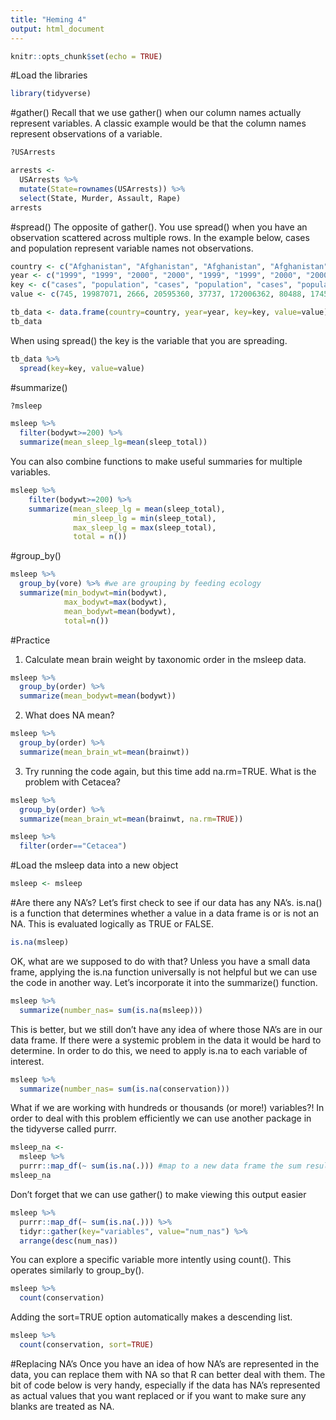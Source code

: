 ```yaml
---
title: "Heming 4"
output: html_document
---
```


```r
knitr::opts_chunk$set(echo = TRUE)
```

#Load the libraries
```r
library(tidyverse)
```
#gather()
Recall that we use gather() when our column names actually represent variables. A classic example would be that the column names represent observations of a variable.
```r
?USArrests
```
```r
arrests <- 
  USArrests %>% 
  mutate(State=rownames(USArrests)) %>% 
  select(State, Murder, Assault, Rape)
arrests
```
#spread()
The opposite of gather(). You use spread() when you have an observation scattered across multiple rows. In the example below, cases and population represent variable names not observations.
```r
country <- c("Afghanistan", "Afghanistan", "Afghanistan", "Afghanistan", "Brazil", "Brazil", "Brazil", "Brazil", "China", "China", "China", "China")
year <- c("1999", "1999", "2000", "2000", "1999", "1999", "2000", "2000", "1999", "1999", "2000", "2000")
key <- c("cases", "population", "cases", "population", "cases", "population", "cases", "population", "cases", "population", "cases", "population")
value <- c(745, 19987071, 2666, 20595360, 37737, 172006362, 80488, 174504898, 212258, 1272915272, 213766, 1280428583)

tb_data <- data.frame(country=country, year=year, key=key, value=value)
tb_data
```
When using spread() the key is the variable that you are spreading.
```r
tb_data %>% 
  spread(key=key, value=value)
```
#summarize()
```r
?msleep
```
```r
msleep %>% 
  filter(bodywt>=200) %>%
  summarize(mean_sleep_lg=mean(sleep_total))
```
You can also combine functions to make useful summaries for multiple variables.
```r
msleep %>% 
    filter(bodywt>=200) %>% 
    summarize(mean_sleep_lg = mean(sleep_total), 
              min_sleep_lg = min(sleep_total),
              max_sleep_lg = max(sleep_total),
              total = n())
```

#group_by()
```r
msleep %>%
  group_by(vore) %>% #we are grouping by feeding ecology
  summarize(min_bodywt=min(bodywt),
            max_bodywt=max(bodywt),
            mean_bodywt=mean(bodywt),
            total=n())
```
#Practice

1. Calculate mean brain weight by taxonomic order in the msleep data.
```r
msleep %>%
  group_by(order) %>% 
  summarize(mean_bodywt=mean(bodywt))
```

2. What does NA mean?
```r
msleep %>%
  group_by(order) %>% 
  summarize(mean_brain_wt=mean(brainwt))
```

3. Try running the code again, but this time add na.rm=TRUE. What is the problem with Cetacea?
```r
msleep %>%
  group_by(order) %>% 
  summarize(mean_brain_wt=mean(brainwt, na.rm=TRUE))
```
```r
msleep %>% 
  filter(order=="Cetacea")
```
#Load the msleep data into a new object
```r
msleep <- msleep
```
#Are there any NA's?
Let's first check to see if our data has any NA's. is.na() is a function that determines whether a value in a data frame is or is not an NA. This is evaluated logically as TRUE or FALSE.
```r
is.na(msleep)
```
OK, what are we supposed to do with that? Unless you have a small data frame, applying the is.na function universally is not helpful but we can use the code in another way. Let's incorporate it into the summarize() function.
```r
msleep %>% 
  summarize(number_nas= sum(is.na(msleep)))
```
This is better, but we still don't have any idea of where those NA's are in our data frame. If there were a systemic problem in the data it would be hard to determine. In order to do this, we need to apply is.na to each variable of interest.
```r
msleep %>% 
  summarize(number_nas= sum(is.na(conservation)))
```
What if we are working with hundreds or thousands (or more!) variables?! In order to deal with this problem efficiently we can use another package in the tidyverse called purrr.
```r
msleep_na <- 
  msleep %>%
  purrr::map_df(~ sum(is.na(.))) #map to a new data frame the sum results of the is.na function for all columns
msleep_na
```
Don't forget that we can use gather() to make viewing this output easier
```r
msleep %>% 
  purrr::map_df(~ sum(is.na(.))) %>% 
  tidyr::gather(key="variables", value="num_nas") %>% 
  arrange(desc(num_nas))
```
You can explore a specific variable more intently using count(). This operates similarly to group_by().
```r
msleep %>% 
  count(conservation)
```
Adding the sort=TRUE option automatically makes a descending list.
```r
msleep %>% 
  count(conservation, sort=TRUE)
```
#Replacing NA's
Once you have an idea of how NA's are represented in the data, you can replace them with NA so that R can better deal with them. The bit of code below is very handy, especially if the data has NA's represented as actual values that you want replaced or if you want to make sure any blanks are treated as NA.


